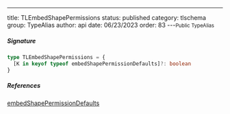 ---
title: TLEmbedShapePermissions
status: published
category: tlschema
group: TypeAlias
author: api
date: 06/23/2023
order: 83
---<Small>Public TypeAlias</Small>




##### Signature


```ts
type TLEmbedShapePermissions = {
  [K in keyof typeof embedShapePermissionDefaults]?: boolean
}
```

##### References

[embedShapePermissionDefaults](/gen/tlschema/embedShapePermissionDefaults-var)

